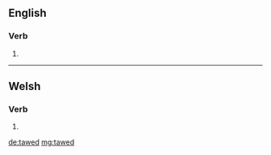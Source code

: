 ==English==

===Verb===
{{head|en|verb form}}

# {{en-past of|taw}}

----
==Welsh==

===Verb===
{{head|cy|verb form}}

# {{inflection of|tewi||3|s|imp|lang=cy}}

[[de:tawed]]
[[mg:tawed]]